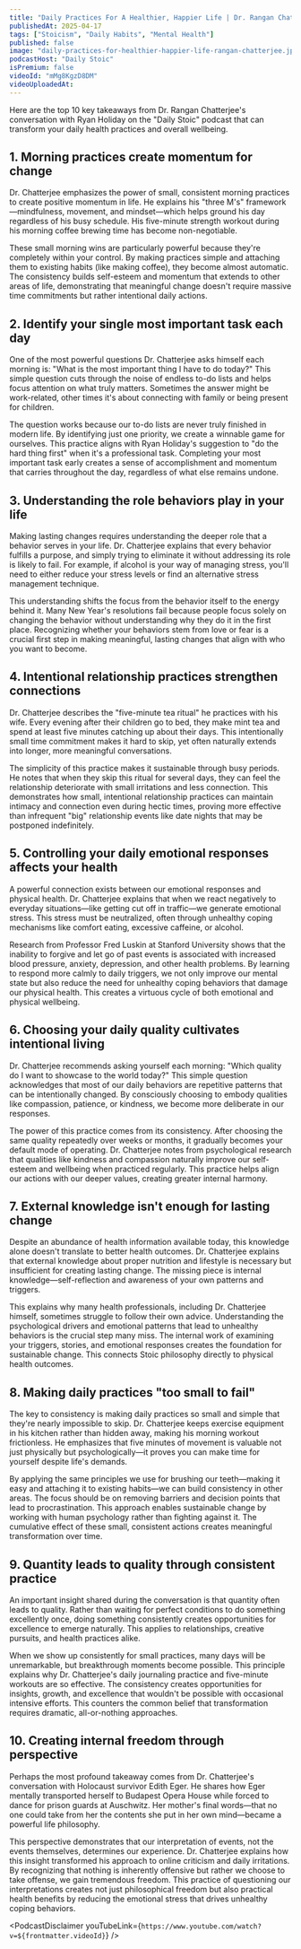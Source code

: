 ```yaml
---
title: "Daily Practices For A Healthier, Happier Life | Dr. Rangan Chatterjee"
publishedAt: 2025-04-17
tags: ["Stoicism", "Daily Habits", "Mental Health"]
published: false
image: "daily-practices-for-healthier-happier-life-rangan-chatterjee.jpg"
podcastHost: "Daily Stoic"
isPremium: false
videoId: "mMg8KgzD8DM"
videoUploadedAt:
---
```



<PodcastSummaryPageLayout frontmatter={frontmatter}>

Here are the top 10 key takeaways from Dr. Rangan Chatterjee's conversation with Ryan Holiday on the "Daily Stoic" podcast that can transform your daily health practices and overall wellbeing.

## 1. Morning practices create momentum for change

Dr. Chatterjee emphasizes the power of small, consistent morning practices to create positive momentum in life. He explains his "three M's" framework—mindfulness, movement, and mindset—which helps ground his day regardless of his busy schedule. His five-minute strength workout during his morning coffee brewing time has become non-negotiable.

These small morning wins are particularly powerful because they're completely within your control. By making practices simple and attaching them to existing habits (like making coffee), they become almost automatic. The consistency builds self-esteem and momentum that extends to other areas of life, demonstrating that meaningful change doesn't require massive time commitments but rather intentional daily actions.

## 2. Identify your single most important task each day

One of the most powerful questions Dr. Chatterjee asks himself each morning is: "What is the most important thing I have to do today?" This simple question cuts through the noise of endless to-do lists and helps focus attention on what truly matters. Sometimes the answer might be work-related, other times it's about connecting with family or being present for children.

The question works because our to-do lists are never truly finished in modern life. By identifying just one priority, we create a winnable game for ourselves. This practice aligns with Ryan Holiday's suggestion to "do the hard thing first" when it's a professional task. Completing your most important task early creates a sense of accomplishment and momentum that carries throughout the day, regardless of what else remains undone.

## 3. Understanding the role behaviors play in your life

Making lasting changes requires understanding the deeper role that a behavior serves in your life. Dr. Chatterjee explains that every behavior fulfills a purpose, and simply trying to eliminate it without addressing its role is likely to fail. For example, if alcohol is your way of managing stress, you'll need to either reduce your stress levels or find an alternative stress management technique.

This understanding shifts the focus from the behavior itself to the energy behind it. Many New Year's resolutions fail because people focus solely on changing the behavior without understanding why they do it in the first place. Recognizing whether your behaviors stem from love or fear is a crucial first step in making meaningful, lasting changes that align with who you want to become.

## 4. Intentional relationship practices strengthen connections

Dr. Chatterjee describes the "five-minute tea ritual" he practices with his wife. Every evening after their children go to bed, they make mint tea and spend at least five minutes catching up about their days. This intentionally small time commitment makes it hard to skip, yet often naturally extends into longer, more meaningful conversations.

The simplicity of this practice makes it sustainable through busy periods. He notes that when they skip this ritual for several days, they can feel the relationship deteriorate with small irritations and less connection. This demonstrates how small, intentional relationship practices can maintain intimacy and connection even during hectic times, proving more effective than infrequent "big" relationship events like date nights that may be postponed indefinitely.

## 5. Controlling your daily emotional responses affects your health

A powerful connection exists between our emotional responses and physical health. Dr. Chatterjee explains that when we react negatively to everyday situations—like getting cut off in traffic—we generate emotional stress. This stress must be neutralized, often through unhealthy coping mechanisms like comfort eating, excessive caffeine, or alcohol.

Research from Professor Fred Luskin at Stanford University shows that the inability to forgive and let go of past events is associated with increased blood pressure, anxiety, depression, and other health problems. By learning to respond more calmly to daily triggers, we not only improve our mental state but also reduce the need for unhealthy coping behaviors that damage our physical health. This creates a virtuous cycle of both emotional and physical wellbeing.

## 6. Choosing your daily quality cultivates intentional living

Dr. Chatterjee recommends asking yourself each morning: "Which quality do I want to showcase to the world today?" This simple question acknowledges that most of our daily behaviors are repetitive patterns that can be intentionally changed. By consciously choosing to embody qualities like compassion, patience, or kindness, we become more deliberate in our responses.

The power of this practice comes from its consistency. After choosing the same quality repeatedly over weeks or months, it gradually becomes your default mode of operating. Dr. Chatterjee notes from psychological research that qualities like kindness and compassion naturally improve our self-esteem and wellbeing when practiced regularly. This practice helps align our actions with our deeper values, creating greater internal harmony.

## 7. External knowledge isn't enough for lasting change

Despite an abundance of health information available today, this knowledge alone doesn't translate to better health outcomes. Dr. Chatterjee explains that external knowledge about proper nutrition and lifestyle is necessary but insufficient for creating lasting change. The missing piece is internal knowledge—self-reflection and awareness of your own patterns and triggers.

This explains why many health professionals, including Dr. Chatterjee himself, sometimes struggle to follow their own advice. Understanding the psychological drivers and emotional patterns that lead to unhealthy behaviors is the crucial step many miss. The internal work of examining your triggers, stories, and emotional responses creates the foundation for sustainable change. This connects Stoic philosophy directly to physical health outcomes.

## 8. Making daily practices "too small to fail"

The key to consistency is making daily practices so small and simple that they're nearly impossible to skip. Dr. Chatterjee keeps exercise equipment in his kitchen rather than hidden away, making his morning workout frictionless. He emphasizes that five minutes of movement is valuable not just physically but psychologically—it proves you can make time for yourself despite life's demands.

By applying the same principles we use for brushing our teeth—making it easy and attaching it to existing habits—we can build consistency in other areas. The focus should be on removing barriers and decision points that lead to procrastination. This approach enables sustainable change by working with human psychology rather than fighting against it. The cumulative effect of these small, consistent actions creates meaningful transformation over time.

## 9. Quantity leads to quality through consistent practice

An important insight shared during the conversation is that quantity often leads to quality. Rather than waiting for perfect conditions to do something excellently once, doing something consistently creates opportunities for excellence to emerge naturally. This applies to relationships, creative pursuits, and health practices alike.

When we show up consistently for small practices, many days will be unremarkable, but breakthrough moments become possible. This principle explains why Dr. Chatterjee's daily journaling practice and five-minute workouts are so effective. The consistency creates opportunities for insights, growth, and excellence that wouldn't be possible with occasional intensive efforts. This counters the common belief that transformation requires dramatic, all-or-nothing approaches.

## 10. Creating internal freedom through perspective
    
Perhaps the most profound takeaway comes from Dr. Chatterjee's conversation with Holocaust survivor Edith Eger. He shares how Eger mentally transported herself to Budapest Opera House while forced to dance for prison guards at Auschwitz. Her mother's final words—that no one could take from her the contents she put in her own mind—became a powerful life philosophy.

This perspective demonstrates that our interpretation of events, not the events themselves, determines our experience. Dr. Chatterjee explains how this insight transformed his approach to online criticism and daily irritations. By recognizing that nothing is inherently offensive but rather we choose to take offense, we gain tremendous freedom. This practice of questioning our interpretations creates not just philosophical freedom but also practical health benefits by reducing the emotional stress that drives unhealthy coping behaviors.

<PodcastDisclaimer
  youTubeLink={`https://www.youtube.com/watch?v=${frontmatter.videoId}`}
/>

</PodcastSummaryPageLayout>
